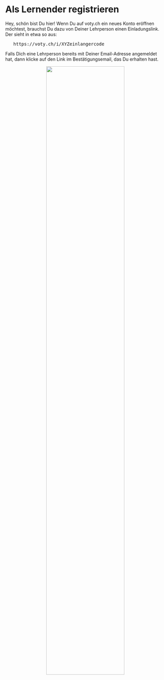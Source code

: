# Als Lernender registrieren

Hey, schön bist Du hier! Wenn Du auf voty.ch ein neues Konto eröffnen möchtest,
brauchst Du dazu von Deiner Lehrperson einen Einladungslink. Der sieht in etwa so aus:

<pre> &nbsp; https://voty.ch/i/XYZeinlangercode</pre>

Falls Dich eine Lehrperson bereits mit Deiner Email-Adresse angemeldet hat,
dann klicke auf den Link im Bestätigungsemail, das Du erhalten hast.

<center>
  <img src="/images/header_m1.svg" width="70%" />
</center>
